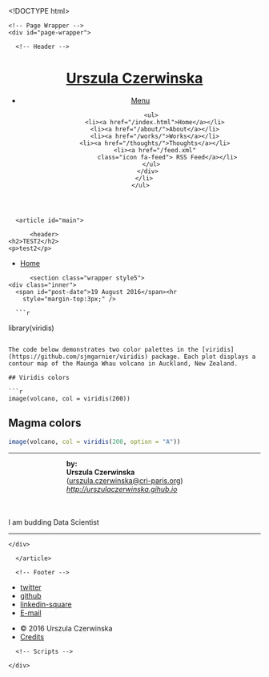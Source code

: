 <!DOCTYPE html>
<!--
  Original Design: Spectral by HTML5 UP
    html5up.net | @n33co
    Free for personal and commercial use under the CCA 3.0 license (html5up.net/license)
  Jekyll build mod and further hacks by @arkadianriver, MIT license
-->
<html>

  <head>
  <meta charset="utf-8" />
  <meta name="viewport" content="width=device-width, initial-scale=1" />
  <title>TEST2</title>
  <meta name="google-site-verification" content="WrNs4kb-PL779UWOhOTLegwiql-42uVzYDfCoJxQRPs" />
  <meta name="description" content="test2">
  <!--[if lte IE 8]><script src="/js/ie/html5shiv.js"></script><![endif]-->
  <link rel="canonical" href="http://urszulaczerwinska.github.io/thoughts/test2">
  <link rel="stylesheet" href="/css/main.css" />
  <!--[if lte IE 8]><link rel="stylesheet" href="/css/ie8.css" /><![endif]-->
  <!--[if lte IE 9]><link rel="stylesheet" href="/css/ie9.css" /><![endif]-->
  <style>
  #main > header {
    background-image: -moz-linear-gradient(top, rgba(0,0,0,0.5), rgba(0,0,0,0.5)), url("/images/writing.jpeg");
    background-image: -webkit-linear-gradient(top, rgba(0,0,0,0.5), rgba(0,0,0,0.5)), url("/images/writing.jpeg");
    background-image: -ms-linear-gradient(top, rgba(0,0,0,0.5), rgba(0,0,0,0.5)), url("/images/writing.jpeg");
    background-image: linear-gradient(top, rgba(0,0,0,0.5), rgba(0,0,0,0.5)), url("/images/writing.jpeg");
  }
  </style>
  <!--[if lte IE 9]>
  <style>
  #main > header {
    background-image: url("/images/writing.jpeg");
  }
  </style>
  -->
  <link rel="alternate" type="application/rss+xml" title="Urszula Czerwinska" href="http://urszulaczerwinska.github.io/feed.xml">
</head>


  <body>

    <!-- Page Wrapper -->
    <div id="page-wrapper">

      <!-- Header -->
<header id="header">
  <h1><a href="/index.html">Urszula Czerwinska</a></h1>
  <nav id="nav">
    <ul>
      <li class="special">
        <a href="#menu" class="menuToggle"><span>Menu</span></a>
        <div id="menu">
          <ul>
            <li><a href="/index.html">Home</a></li>
            <li><a href="/about/">About</a></li>
            <li><a href="/works/">Works</a></li>
            <li><a href="/thoughts/">Thoughts</a></li>
            <li><a href="/feed.xml"
                   class="icon fa-feed"> RSS Feed</a></li>
          </ul>
        </div>
      </li>
    </ul>
  </nav>
</header>


      <article id="main">

          <header>
    <h2>TEST2</h2>
    <p>test2</p>
  </header>
  <ul class="breadcrumb">
  <li><a href="/index.html">Home</a></li>
</ul>



          <section class="wrapper style5">
    <div class="inner">
      <span id="post-date">19 August 2016</span><hr
        style="margin-top:3px;" />

      ```r
library(viridis)
```

The code below demonstrates two color palettes in the [viridis](https://github.com/sjmgarnier/viridis) package. Each plot displays a contour map of the Maunga Whau volcano in Auckland, New Zealand.

## Viridis colors

```r
image(volcano, col = viridis(200))
```

## Magma colors

```r
image(volcano, col = viridis(200, option = "A"))
```

<hr style="margin-bottom:12px;" />
<div class="author">
<!-- style="margin:8px 28px 12px 0;position:relative;float:left;"> -->
  <!-- style="position: relative; float: left;margin:0;padding:0;" -->
  <div style="display:inline-block;border-radius:7px;overflow:hidden;height:100px;width:100px;background:url(/images/ula.png);background-size:100px;"></div>
  <div style="display:inline-block;padding-left:12px;vertical-align:top;"><b>by:<br />Urszula Czerwinska</b><br />(<a href="mailto:urszula.czerwinska@cri-paris.org">urszula.czerwinska@cri-paris.org</a>)<br
    /><i><a href="http://urszulaczerwinska.gihub.io" target="_blank">http://urszulaczerwinska.gihub.io</a></i>
  </div>
  <div class="auth-desc">I am budding Data Scientist
</div>
</div>
<hr style="margin-top:9px;" />

  
    </div>
  </section>


      </article>

      <!-- Footer -->
<footer id="footer">
  <ul class="icons">
    <li><a target="_blank" href="https://twitter.com/ulalaparis" class="icon fa-twitter"
           ><span class="label">twitter</span></a></li>
    <li><a target="_blank" href="https://github.com/urszulaczerwinska" class="icon fa-github"
           ><span class="label">github</span></a></li>
    <li><a target="_blank" href="https://linkedin.com/in/urszulaczerwinska" class="icon fa-linkedin-square"
           ><span class="label">linkedin-square</span></a></li>
    <li><a target="_blank" href="mailto:ulcia.liberte@gmail.com" class="icon fa-envelope"
           ><span class="label">E-mail</span></a></li>
  </ul>
  <ul class="copyright">
    <li>&copy; 
    2016
      Urszula Czerwinska</li>
    <li><a href="/credits/">Credits</a></li>
  </ul>
</footer>


      <!-- Scripts -->
<script src="/js/jquery.min.js"></script>
<script src="/js/jquery.scrollex.min.js"></script>
<script src="/js/jquery.scrolly.min.js"></script>
<script src="/js/skel.min.js"></script>
<script src="/js/util.js"></script>
<!--[if lte IE 8]><script src="/js/ie/respond.min.js"></script><![endif]-->
<script src="/js/main.js"></script>

    </div>

  </body>

</html>